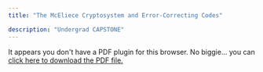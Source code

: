 ```yaml
---
title: "The McEliece Cryptosystem and Error-Correcting Codes"

description: "Undergrad CAPSTONE"
---
```


```{=html}
<object data="/other_documents/NonogCapstonePresentation.pdf" type="application/pdf" width="100%" height="30%" style="min-height:100vh;">
    <p>It appears you don't have a PDF plugin for this browser.
    No biggie... you can <a href="/other_documents/NonogCapstonePresentation.pdf">click here to
    download the PDF file.</a></p>
</object>

```